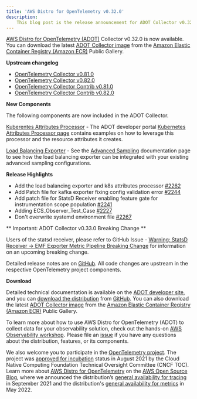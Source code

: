 ```yaml
---
title: 'AWS Distro for OpenTelemetry v0.32.0'
description:
    This blog post is the release announcement for ADOT Collector v0.32.0
---
```



<SectionSeparator />

[AWS Distro for OpenTelemetry (ADOT)](https://aws-otel.github.io/) Collector v0.32.0 is now available.
You can download the latest [ADOT Collector image](https://gallery.ecr.aws/aws-observability/aws-otel-collector) from the
[Amazon Elastic Container Registry (Amazon ECR)](https://aws.amazon.com/ecr/) Public Gallery.

<SectionSeparator />

**Upstream changelog**

* [OpenTelemetry Collector v0.81.0](https://github.com/open-telemetry/opentelemetry-collector/releases/tag/v0.81.0)
* [OpenTelemetry Collector v0.82.0](https://github.com/open-telemetry/opentelemetry-collector/releases/tag/v0.82.0)
* [OpenTelemetry Collector Contrib v0.81.0](https://github.com/open-telemetry/opentelemetry-collector-contrib/releases/tag/v0.81.0)
* [OpenTelemetry Collector Contrib v0.82.0](https://github.com/open-telemetry/opentelemetry-collector-contrib/releases/tag/v0.82.0)

**New Components**

The following components are now included in the ADOT Collector. 

[Kuberentes Attributes Processor](https://github.com/open-telemetry/opentelemetry-collector-contrib/tree/main/processor/k8sattributesprocessor) - The ADOT
developer portal [Kubernetes Attributes Processor page](/docs/getting-started/adot-eks-add-on/k8s-attr-processor)  contains examples on how to leverage this
processor and the resource attributes it creates.

[Load Balancing Exporter](https://github.com/open-telemetry/opentelemetry-collector-contrib/tree/main/exporter/loadbalancingexporter) - 
See the [Advanced Sampling](/docs/getting-started/advanced-sampling) documentation page to see how the load balancing exporter can be 
integrated with your existing advanced sampling configurations. 

**Release Highlights**

- Add the load balancing exporter and k8s attributes processor [#2262](https://github.com/aws-observability/aws-otel-collector/pull/2262)
- Add Patch file for kafka exporter fixing config validation error [#2244](https://github.com/aws-observability/aws-otel-collector/pull/2244)
- Add patch file for StatsD Receiver enabling feature gate for instrumentation scope population [#2241](https://github.com/aws-observability/aws-otel-collector/pull/2241)
- Adding ECS_Observer_Test_Case [#2227](https://github.com/aws-observability/aws-otel-collector/pull/2227)
- Don't overwrite systemd environment file [#2267](https://github.com/aws-observability/aws-otel-collector/pull/2267)

** Important: ADOT Collector v0.33.0 Breaking Change **

Users of the statsd receiver, please refer to GitHub Issue - [Warning: StatsD Receiver → EMF Exporter 
Metric Pipeline Breaking Change](https://github.com/aws-observability/aws-otel-collector/issues/2249) for information on an upcoming breaking change.

Detailed release notes are on [GitHub](https://github.com/aws-observability/aws-otel-collector/releases).
All code changes are upstream in the respective OpenTelemetry project components.

**Download**

Detailed technical documentation is available on the [ADOT developer site](https://aws-otel.github.io/),
and you can [download the distribution](https://aws-otel.github.io/download) from
[GitHub](https://github.com/aws-observability/aws-otel-collector/releases/tag/v0.32.0).
You can also download the latest [ADOT Collector image](https://gallery.ecr.aws/aws-observability/aws-otel-collector)
from the [Amazon Elastic Container Registry (Amazon ECR)](https://aws.amazon.com/ecr/) Public Gallery.

To learn more about how to use AWS Distro for OpenTelemetry (ADOT) to collect data for your observability solution,
check out the hands-on [AWS Observability workshop](https://observability.workshop.aws/en/adot.html).
Please file an [issue](https://github.com/aws-observability/aws-otel-community/issues) if you have any
questions about the distribution, features, or its components.

We also welcome you to participate in the [OpenTelemetry project](https://github.com/open-telemetry).
The project was [approved for incubation](https://www.cncf.io/blog/2021/08/26/opentelemetry-becomes-a-cncf-incubating-project/) status
in August 2021 by the Cloud Native Computing Foundation Technical Oversight Committee (CNCF TOC). Learn more about
[AWS Distro for OpenTelemetry](https://aws.amazon.com/blogs/opensource/category/management-tools/aws-distro-for-opentelemetry/) on the
[AWS Open Source Blog](https://aws.amazon.com/blogs/opensource/category/management-tools/aws-distro-for-opentelemetry/), where we announced
the distribution’s [general availability for tracing](https://aws.amazon.com/blogs/opensource/aws-distro-for-opentelemetry-is-now-ga-for-tracing/) in September 2021
and the distribution's [general availability for metrics](https://aws.amazon.com/blogs/opensource/aws-distro-for-opentelemetry-is-now-generally-available-for-metrics/) in May 2022.
